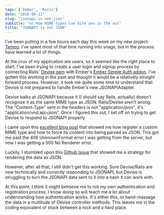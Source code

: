 ```yaml
---
tags: ['Ember', 'Rails']
date: "2016-06-11"
slug: "jsonapi-is-not-json"
subtitle: "or How MIME types can bite you in the ass"
title: "JSONAPI is not JSON"
---
```


I've been putting in a few hours each day this week on my new project: [Tempo](http://kyleshevlin.com/new-project-codename-tempo/). I've spent most of that time running into snags, but in the process have learned a lot of things.

At the crux of my application are users, so it seemed like the right place to start. I've been trying to create a user login and signup process by connecting Rails' [Devise gem](https://github.com/plataformatec/devise) with Ember's [Ember Simple Auth addon](https://github.com/simplabs/ember-simple-auth). I've gotten this working in the past and thought it would be a relatively straight forward process. However, it took me quite some time to understand that Devise is not prepared to handle Ember's new JSONAPIAdapter.

Devise balks at JSONAPI because it (I should say Rails, actually) doesn't recognize it as the same MIME type as JSON. Rails/Devise aren't wrong. The "Content-Type" sent in the headers is not "application/json", it's "application/vnd.api+json". Once I figured this out, I set off on trying to get Devise to respond to JSONAPI properly.

I came upon this [excellent blog post](http://blog.arkency.com/2016/03/creating-new-content-types-in-rails-4-dot-2/) that showed me how register a custom MIME type and how to force its content into being parsed as JSON. This got me past the 406 UnknownFormat error I was getting from the server, but now I was getting a 500 No Renderer error.

Luckily, I stumbled upon this [Github Issue](https://github.com/apotonick/roar-rails/issues/65) that showed me a strategy for rendering the data as JSON.

However, after all that, I still didn't get this working. Sure Devise/Rails are now technically and correctly responding to JSONAPI, but Devise is struggling to turn the JSONAPI data sent to it into a hash it can work with.

At this point, I think it might behoove me to roll my own authentication and registration process. I know doing so will teach me a lot about understanding how authentication works. It's either this, or hand-massage the data in a multitude of Devise controller methods. This leaves me in the coding equivalent of stuck between a rock and a hard place.
